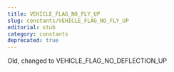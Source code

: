 ```yaml
---
title: VEHICLE_FLAG_NO_FLY_UP
slug: constants/VEHICLE_FLAG_NO_FLY_UP
editorial: stub
category: constants
deprecated: true
---
```


<LSLConstant
	name="VEHICLE_FLAG_NO_FLY_UP"
	type="integer"
	value="0x1"
/>

Old, changed to VEHICLE_FLAG_NO_DEFLECTION_UP
